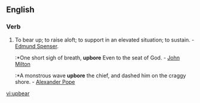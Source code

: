 ==English==

===Verb===
{{en-verb|upbears|upbearing|upbore|upbore}}

# {{transitive}} To bear up; to raise aloft; to support in an elevated situation; to sustain. - [[w:Edmund Spenser|Edmund Spenser]].
#:*One short sigh of breath, '''upbore''' Even to the seat of God. - [[w:John Milton|John Milton]]
#:*A monstrous wave '''upbore''' the chief, and dashed him on the craggy shore. - [[w:Alexander Pope|Alexander Pope]]

{{anagrams:en/abepru}}
[[vi:upbear]]
